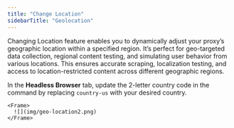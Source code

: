 ```yaml
---
title: "Change Location"
sidebarTitle: "Geolocation"
---
```


Changing Location feature enables you to dynamically adjust your proxy’s geographic location within a specified region. It’s perfect for geo-targeted data collection, regional content testing, and simulating user behavior from various locations. This ensures accurate scraping, localization testing, and access to location-restricted content across different geographic regions.

In the **Headless Browser** tab, update the 2-letter country code in the command by replacing `country-us` with your desired country.

    <Frame>
      ![](img/geo-location2.png)
    </Frame>